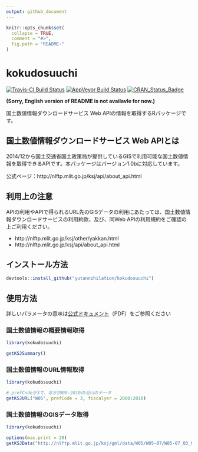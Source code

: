 ```yaml
---
output: github_document
---
```


<!-- README.md is generated from README.Rmd. Please edit that file -->

```r
knitr::opts_chunk$set(
  collapse = TRUE,
  comment = "#>",
  fig.path = "README-"
)
```
kokudosuuchi
============
[![Travis-CI Build Status](https://travis-ci.org/yutannihilation/kokudosuuchi.svg?branch=master)](https://travis-ci.org/yutannihilation/kokudosuuchi)
[![AppVeyor Build Status](https://ci.appveyor.com/api/projects/status/github/yutannihilation/kokudosuuchi?branch=master&svg=true)](https://ci.appveyor.com/project/yutannihilation/kokudosuuchi)
[![CRAN_Status_Badge](http://www.r-pkg.org/badges/version/kokudosuuchi)](https://cran.r-project.org/package=kokudosuuchi)

__(Sorry, English version of README is not availavle for now.)__

国土数値情報ダウンロードサービス Web APIの情報を取得するRパッケージです。


## 国土数値情報ダウンロードサービス Web APIとは

2014/12から国土交通省国土政策局が提供しているGISで利用可能な国土数値情報を取得できるAPIです。本パッケージはバージョン1.0bに対応しています。

公式ページ：http://nlftp.mlit.go.jp/ksj/api/about_api.html


## 利用上の注意

APIの利用やAPIで得られるURL先のGISデータの利用にあたっては、国土数値情報ダウンロードサービスの利用約款、及び、同Web APIの利用規約をご確認の上ご利用ください。

* http://nlftp.mlit.go.jp/ksj/other/yakkan.html
* http://nlftp.mlit.go.jp/ksj/api/about_api.html


## インストール方法

```r
devtools::install_github("yutannihilation/kokudosuuchi")
```

## 使用方法

詳しいパラメータの意味は[公式ドキュメント](http://nlftp.mlit.go.jp/ksj/api/specification_api_ksj.pdf)（PDF）をご参照ください

### 国土数値情報の概要情報取得

```r
library(kokudosuuchi)

getKSJSummary()
```

### 国土数値情報のURL情報取得

```r
library(kokudosuuchi)

# prefCodeが3で、年が2000-2010の河川のデータ
getKSJURL("W05", prefCode = 3, fiscalyer = 2000:2010)
```

### 国土数値情報のGISデータ取得

```r
library(kokudosuuchi)

options(max.print = 20)
getKSJData("http://nlftp.mlit.go.jp/ksj/gml/data/W05/W05-07/W05-07_03_GML.zip")
```
